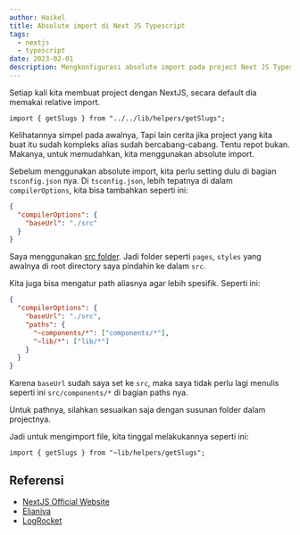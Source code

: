 ```yaml
---
author: Haikel
title: Absolute import di Next JS Typescript
tags:
  - nextjs
  - typescript
date: 2023-02-01
description: Mengkonfigurasi absolute import pada project Next JS Typescript
---
```


Setiap kali kita membuat project dengan NextJS, secara default dia memakai relative import.

```tsx
import { getSlugs } from "../../lib/helpers/getSlugs";
```

Kelihatannya simpel pada awalnya, Tapi lain cerita jika project yang kita buat itu sudah kompleks alias sudah bercabang-cabang. Tentu repot bukan. Makanya, untuk memudahkan, kita menggunakan absolute import.

Sebelum menggunakan absolute import, kita perlu setting dulu di bagian `tsconfig.json` nya. Di `tsconfig.json`, lebih tepatnya di dalam `compilerOptions`, kita bisa tambahkan seperti ini:

```json /"baseUrl"/#v
{
  "compilerOptions": {
    "baseUrl": "./src"
  }
}
```

Saya menggunakan [src folder](https://nextjs.org/docs/advanced-features/src-directory). Jadi folder seperti `pages`, `styles` yang awalnya di root directory saya pindahin ke dalam `src`.

Kita juga bisa mengatur path aliasnya agar lebih spesifik. Seperti ini:

```json /"paths"/#v
{
  "compilerOptions": {
    "baseUrl": "./src",
    "paths": {
      "~components/*": ["components/*"],
      "~lib/*": ["lib/*"]
    }
  }
}
```

Karena `baseUrl` sudah saya set ke `src`, maka saya tidak perlu lagi menulis seperti ini `src/components/*` di bagian paths nya.

Untuk pathnya, silahkan sesuaikan saja dengan susunan folder dalam projectnya.

Jadi untuk mengimport file, kita tinggal melakukannya seperti ini:

```tsx /~lib/#v
import { getSlugs } from "~lib/helpers/getSlugs";
```

## Referensi

- [NextJS Official Website](https://nextjs.org/docs/advanced-features/module-path-aliases)
- [Elianiva](https://elianiva.my.id/post/path-alias-in-javascript-and-typescript)
- [LogRocket](https://blog.logrocket.com/understanding-relative-absolute-imports-next-js)
